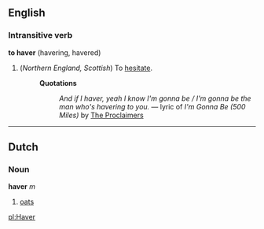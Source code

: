 ==English==
===Intransitive verb===
'''to haver''' (havering, havered)

#(''Northern England, Scottish'') To [[hesitate]]. <!--Not sure about this - could someone check the locality and the definition? -->
#:'''Quotations'''
#::''And if I haver, yeah I know I'm gonna be / I'm gonna be the man who's havering to you.'' &mdash; lyric of ''I'm Gonna Be (500 Miles)'' by [[w:The Proclaimers|The Proclaimers]] <!--doesn't seem to illustrate the definition - is there another one? -->

----
==Dutch==
===Noun===
'''haver''' ''m''

# [[oats]]

[[pl:Haver]]
